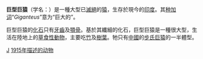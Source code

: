 {{Speciesbox
| genus = Gigantopithecus
| species = giganteus
| authority = (Pilgrim, 1915)
| status = Fossil
| fossil_range=中新世
}}

'''巨型巨猿'''（学名：''{{lang|la|Gigantopithecus giganteus}}''）是一種大型已[[滅絕|滅絕]]的[[猿|猿]]，生存於現今的[[印度|印度]]。其[[种加词|种加词]]“''Giganteus''”意为“巨大的”。

巨型巨猿的[[化石|化石]]只有[[牙齒|牙齒]]及[[顎骨|顎骨]]。基於其纖細的化石，巨型巨猿是一種很大型，生活在陸地上的[[草食性|草食性]][[動物|動物]]，主要吃[[竹|竹]]及[[樹葉|樹葉]]。牠只有[[中國|中國]]的[[步氏巨猿|步氏巨猿]]的一半體型。

{{维基物种|Gigantopithecus giganteus}}
{{已滅絕人科}}
{{Taxonbar|from=Q10289479}}

[[Category:巨猿屬|J]]
[[Category:1915年描述的动物|1915年描述的动物]]
{{animal-stub}}